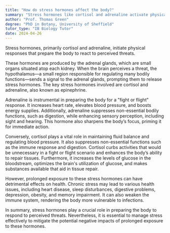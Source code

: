 ```yaml
---
title: "How do stress hormones affect the body?"
summary: "Stress hormones like cortisol and adrenaline activate physical responses in the body, preparing it to react to perceived threats."
author: "Prof. Thomas Green"
degree: "PhD in Botany, University of Sheffield"
tutor_type: "IB Biology Tutor"
date: 2024-04-26
---
```


Stress hormones, primarily cortisol and adrenaline, initiate physical responses that prepare the body to react to perceived threats.

These hormones are produced by the adrenal glands, which are small organs situated atop each kidney. When the brain perceives a threat, the hypothalamus—a small region responsible for regulating many bodily functions—sends a signal to the adrenal glands, prompting them to release stress hormones. The key stress hormones involved are cortisol and adrenaline, also known as epinephrine.

Adrenaline is instrumental in preparing the body for a "fight or flight" response. It increases heart rate, elevates blood pressure, and boosts energy supplies. Additionally, adrenaline suppresses non-essential bodily functions, such as digestion, while enhancing sensory perception, including sight and hearing. This hormone also sharpens the body’s focus, priming it for immediate action.

Conversely, cortisol plays a vital role in maintaining fluid balance and regulating blood pressure. It also suppresses non-essential functions such as the immune response and digestion. Cortisol curbs activities that would be unnecessary in a fight or flight scenario and enhances the body’s ability to repair tissues. Furthermore, it increases the levels of glucose in the bloodstream, optimizes the brain's utilization of glucose, and makes substances available that aid in tissue repair.

However, prolonged exposure to these stress hormones can have detrimental effects on health. Chronic stress may lead to various health issues, including heart disease, sleep disturbances, digestive problems, depression, obesity, and memory impairment. It can also weaken the immune system, rendering the body more vulnerable to infections.

In summary, stress hormones play a crucial role in preparing the body to respond to perceived threats. Nevertheless, it is essential to manage stress effectively to mitigate the potential negative impacts of prolonged exposure to these hormones.
    